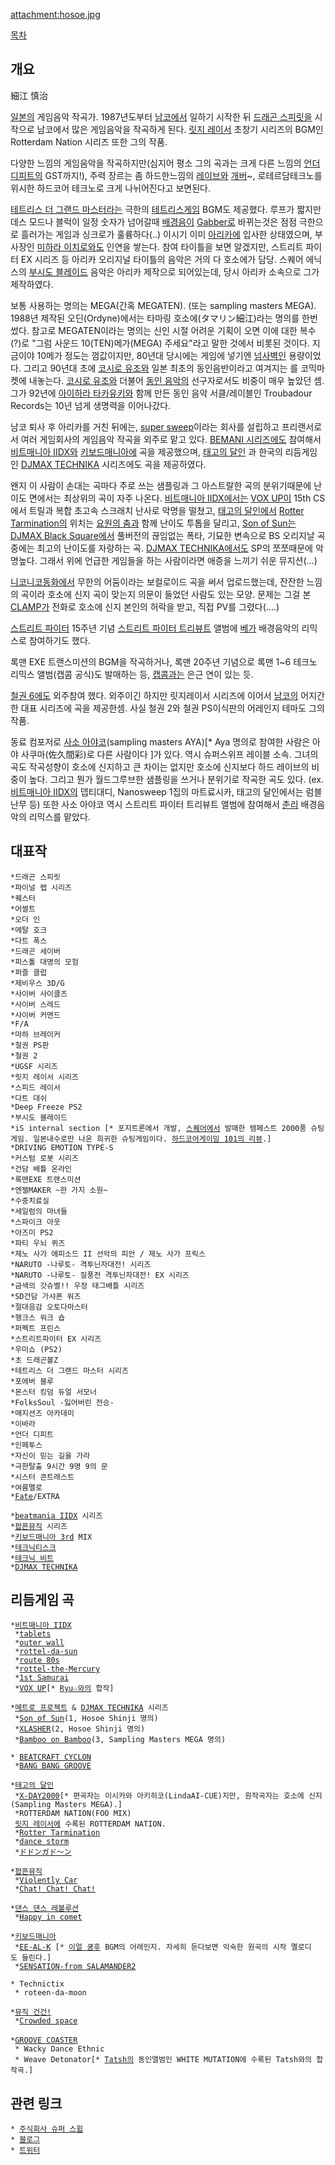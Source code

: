 attachment:hosoe.jpg

[[목차]]

== 개요 ==
細江 慎治

[[일본]]의 게임음악 작곡가. 1987년도부터 [[남코]]에서 일하기 시작한 뒤 [[드래곤 스피릿]]을 시작으로 남코에서 많은 게임음악을 작곡하게 된다. [[릿지 레이서]] 초창기 시리즈의 BGM인 Rotterdam Nation 시리즈 또한 그의 작품.

다양한 느낌의 게임음악을 작곡하지만(심지어 평소 그의 곡과는 크게 다른 느낌의 [[언더 디피트]]의 GST까지!), 주력 장르는 좀 하드한느낌의 [[레이브]]와 [[개버]]~, 로테르담테크노를 위시한 하드코어 테크노로 크게 나뉘어진다고 보면된다.

[[테트리스 더 그랜드 마스터]]라는 극한의 [[테트리스]]게임 BGM도 제공했다. 루프가 짧지만 데스 모드나 블럭이 일정 숫자가 넘어갈때 [[배경음]]이 [[Gabber]]로 바뀌는것은 점점 극한으로 흘러가는 게임과 싱크로가 훌륭하다(..) 이시기 이미 [[아리카]]에 입사한 상태였으며, 부사장인 [[미하라 이치로]]와도 인연을 쌓는다. 참여 타이틀을 보면 알겠지만, 스트리트 파이터 EX 시리즈 등 아리카 오리지널 타이틀의 음악은 거의 다 호소에가 담당. 스퀘어 에닉스의 [[부시도 블레이드]] 음악은 아리카 제작으로 되어있는데, 당시 아리카 소속으로 그가 제작하였다.

보통 사용하는 명의는 MEGA(간혹 MEGATEN). (또는 sampling masters MEGA). 1988년 제작된 오딘(Ordyne)에서는 타마링 호소에(タマリン細江)라는 명의를 한번 썼다. 참고로 MEGATEN이라는 명의는 신인 시절 어려운 기획이 오면 이에 대한 복수(?)로 "그럼 사운드 10(TEN)메가(MEGA) 주세요"라고 말한 것에서 비롯된 것이다. 지금이야 10메가 정도는 껌값이지만, 80년대 당시에는 게임에 넣기엔 [[넘사벽]]인 용량이었다.
그리고 90년대 초에 [[코시로 유조]]와 일본 최초의 동인음반이라고 여겨지는 <SYNGERGY>를 코믹마켓에 내놓는다. [[코시로 유조]]와 더불어 [[동인 음악]]의 선구자로서도 비중이 매우 높았던 셈. 그가 92년에 [[아이하라 타카유키]]와 함께 만든 동인 음악 서클/레이블인 Troubadour Records는 10년 넘게 생명력을 이어나갔다.

남코 퇴사 후 아리카를 거친 뒤에는, [http://sweep.co.jp/ super sweep]이라는 회사를 설립하고 프리랜서로서 여러 게임회사의 게임음악 작곡을 외주로 맡고 있다. [[BEMANI 시리즈]]에도 참여해서 [[비트매니아 IIDX]]와 [[키보드매니아]]에 곡을 제공했으며, [[태고의 달인]] 과 한국의 리듬게임인 [[DJMAX TECHNIKA]] 시리즈에도 곡을 제공하였다.

왠지 이 사람이 손대는 곡마다 주로 쓰는 샘플링과 그 아스트랄한 곡의 분위기때문에 난이도 면에서는 최상위의 곡이 자주 나온다.
[[비트매니아 IIDX]]에서는 [[VOX UP]]이 15th CS에서 트릴과 복합 초고속 스크래치 난사로 악명을 떨쳤고, [[태고의 달인]]에서 [[Rotter Tarmination]]의 위치는 [[요원의 춤]]과 함께 난이도 투톱을 달리고, [[Son of Sun]]는 [[DJMAX Black Square]]에서 풀버전의 끊임없는 폭타, 기묘한 변속으로 BS 오리지날 곡중에는 최고의 난이도를 자랑하는 곡. [[DJMAX TECHNIKA]]에서도 SP의 쪼쪼때문에 악명높다. 그래서 위에 언급한 게임들을 하는 사람이라면 애증을 느끼기 쉬운 뮤지션(...)

[[니코니코동화]]에서 무한의 어둠이라는 보컬로이드 곡을 써서 업로드했는데, 잔잔한 느낌의 곡이라 호소에 신지 곡이 맞는지 의문이 들었던 사람도 있는 모양. 문제는 그걸 본 [[CLAMP]]가 전화로 호소에 신지 본인의 허락을 받고, 직접 PV를 그렸다(....) 

[[스트리트 파이터]] 15주년 기념 [[스트리트 파이터 트리뷰트]] 앨범에 [[베가]] 배경음악의 리믹스로 참여하기도 했다.

록맨 EXE 트랜스미션의 BGM을 작곡하거나, 록맨 20주년 기념으로 록맨 1~6 테크노 리믹스 앨범(캡콤 공식)도 발매하는 등, [[캡콤]]과는 은근 연이 있는 듯.

[[철권 6]]에도 외주참여 했다. 외주이긴 하지만 릿지레이서 시리즈에 이어서 [[남코]]의 어지간한 대표 시리즈에 곡을 제공한셈. 사실 철권 2와 철권 PS이식판의 어레인지 테마도 그의 작품.

동료 컴포저로 [[사소 아야코]](sampling masters AYA)[* Aya 명의로 참여한 사람은 아야 사쿠마(佐久間彩)로 다른 사람이다 ]가 있다. 역시 슈퍼스위프 레이블 소속. 그녀의 곡도 작곡성향이 호소에 신지하고 큰 차이는 없지만 호소에 신지보다 하드 레이브의 비중이 높다. 그리고 뭔가 월드그루브한 샘플링을 쓰거나 분위기로 작곡한 곡도 있다. (ex. [[비트매니아 IIDX]]의 뎁티대디, Nanosweep 1집의 마트료시카, 태고의 달인에서는 럼블난무 등) 또한 사소 아야코 역시 스트리트 파이터 트리뷰트 앨범에 참여해서 [[춘리]] 배경음악의 리믹스를 맡았다.

== 대표작 ==

 *드래곤 스피릿
 *파이널 랩 시리즈
 *퀘스터
 *어썰트
 *오더 인
 *메탈 호크
 *다트 폭스
 *드래곤 세이버
 *피스톨 대명의 모험
 *퍼즐 클럽
 *제비우스 3D/G
 *사이버 사이클즈
 *사이버 스레드
 *사이버 커맨드
 *F/A
 *마하 브레이커
 *철권 PS판
 *철권 2
 *UGSF 시리즈
 *릿지 레이서 시리즈
 *스피드 레이서
 *다트 대쉬
 *Deep Freeze PS2
 *부시도 블레이드
 *iS internal section [* 포지트론에서 개발, [[스퀘어]]에서 발매한 템페스트 2000풍 슈팅게임. 일본내수로만 나온 희귀한 슈팅게임이다. [http://www.hardcoregaming101.net/internalsection/internalsection.htm 하드코어게이밍 101의 리뷰].]
 *DRIVING EMOTION TYPE-S
 *커스텀 로봇 시리즈
 *건담 배틀 온라인
 *록맨EXE 트랜스미션
 *엔젤MAKER ~한 가지 소원~
 *수중치료실
 *세일럼의 마녀들
 *스파이크 아웃
 *아즈미 PS2
 *파티 우뇌 퀴즈
 *제노 사가 에피소드 II 선악의 피안 / 제노 사가 프릭스
 *NARUTO -나루토- 격투닌자대전! 시리즈
 *NARUTO -나루토- 질풍전 격투닌자대전! EX 시리즈
 *금색의 갓슈벨!! 우정 태그배틀 시리즈
 *SD건담 가샤폰 워즈
 *절대음감 오토다마스터
 *행크스 워크 숍
 *퍼펙트 프린스
 *스트리트파이터 EX 시리즈
 *우미쇼 (PS2)
 *초 드래곤볼Z
 *테트리스 더 그랜드 마스터 시리즈
 *포에버 블루
 *몬스터 킹덤 듀얼 서모너
 *FolksSoul -잃어버린 전승-
 *매지션즈 아카데미
 *이바라
 *언더 디피트
 *인페투스
 *자신이 믿는 길을 가라
 *극한탈출 9시간 9명 9의 문
 *시스터 콘트래스트
 *여름멜로
 *[[Fate]]/EXTRA

 *[[beatmania IIDX]] 시리즈
 *[[팝픈뮤직]] 시리즈
 *[[키보드매니아 3rd]] MIX
 *[[테크닉티스크]]
 *[[테크닉 비트]]
 *[[DJMAX TECHNIKA]]

== 리듬게임 곡 ==
 *[[비트매니아 IIDX]]
  *[[tablets]]
  *[[outer wall]]
  *[[rottel-da-sun]]
  *[[route 80s]]
  *[[rottel-the-Mercury]]
  *[[1st Samurai]]
  *[[VOX UP]][* [[Ryu☆]]와의 합작]

 *[[메트로 프로젝트]] & [[DJMAX TECHNIKA]] 시리즈
  *[[Son of Sun]](1, Hosoe Shinji 명의)
  *[[XLASHER]](2, Hosoe Shinji 명의)
  *[[Bamboo on Bamboo]](3, Sampling Masters MEGA 명의)

 * [[BEATCRAFT CYCLON]]
  *[[BANG BANG GROOVE]]

 *[[태고의 달인]]
  *[[X-DAY2000]][* 편곡자는 이시카와 아키히코(LindaAI-CUE)지만, 원작곡자는 호소에 신지(Sampling Masters MEGA).]
  *ROTTERDAM NATION(FOO MIX)
  [[릿지 레이서]]에 수록된 ROTTERDAM NATION.
  *[[Rotter Tarmination]]
  *[[dance storm]]
  *[[ドドンガド～ン]]

 *[[팝픈뮤직]]
  *[[Violently Car]]
  *[[Chat! Chat! Chat!]]

 *[[댄스 댄스 레볼루션]]
  *[[Happy in comet]]

 *[[키보드매니아]]
  *[[EE-AL-K]] [* [[이얼 쿵후]] BGM의 어레인지. 자세히 듣다보면 익숙한 원곡의 시작 멜로디도 들린다.]
  *[[SENSATION-from SALAMANDER2]] 

 * Technictix
  * roteen-da-moon

 *[[뮤직 건건!]]
  *[[Crowded space]]
 
 *[[GROOVE COASTER]]
  * Wacky Dance Ethnic
  * Weave Detonator[* [[Tatsh]]의 동인앨범인 WHITE MUTATION에 수록된 Tatsh와의 합작곡.] 

== 관련 링크 ==
 * [http://sweep.co.jp/ 주식회사 슈퍼 스윕]
 * [http://blog.megahan.net/ 블로그]
 * [https://twitter.com/shinji_hosoe 트위터]
